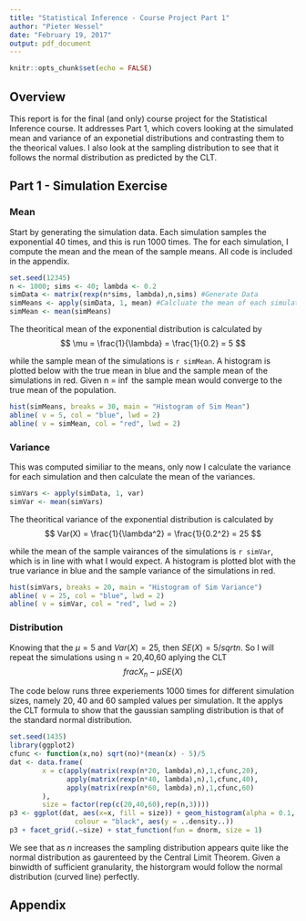 ```yaml
---
title: "Statistical Inference - Course Project Part 1"
author: "Pieter Wessel"
date: "February 19, 2017"
output: pdf_document
---
```


```r
knitr::opts_chunk$set(echo = FALSE)
```

## Overview

This report is for the final (and only) course project for the Statistical Inference course. It addresses Part 1, which covers looking at the simulated mean and variance of an exponetial distributions and contrasting them to the theorical values. I also look at the sampling distribution to see that it follows the normal distribution as predicted by the CLT.

## Part 1 - Simulation Exercise

### Mean
Start by generating the simulation data. Each simulation samples the exponential 40 times, and this is run 1000 times. The for each simulation, I compute the mean and the mean of the sample means. All code is included in the appendix.
```r
set.seed(12345)
n <- 1000; sims <- 40; lambda <- 0.2
simData <- matrix(rexp(n*sims, lambda),n,sims) #Generate Data
simMeans <- apply(simData, 1, mean) #Calcluate the mean of each simulation
simMean <- mean(simMeans)
```

The theoritical mean of the exponential distribution is calculated by $$ \mu = \frac{1}{\lambda} = \frac{1}{0.2} = 5 $$

while the sample mean of the simulations is `r simMean`. A histogram is plotted below with the true mean in blue and the sample mean of the simulations in red. Given n = $\inf$ the sample mean would converge to the true mean of the population.

```r
hist(simMeans, breaks = 30, main = "Histogram of Sim Mean")
abline( v = 5, col = "blue", lwd = 2)
abline( v = simMean, col = "red", lwd = 2)
```

### Variance

This was computed similiar to the means, only now I calculate the variance for each simulation and then calculate the mean of the variances. 
```r
simVars <- apply(simData, 1, var)
simVar <- mean(simVars)
```
The theoritical variance of the exponential distribution is calculated by $$ Var(X) = \frac{1}{\lambda^2} = \frac{1}{0.2^2} = 25 $$

while the mean of the sample vairances of the simulations is `r simVar`, which is in line with what I would expect. A histogram is plotted blot with the true variance in blue and the sample variance of the simulations in red. 

```r
hist(simVars, breaks = 20, main = "Histogram of Sim Variance")
abline( v = 25, col = "blue", lwd = 2)
abline( v = simVar, col = "red", lwd = 2)
```

### Distribution

Knowing that the $\mu = 5$ and $Var(X) = 25$, then $SE(X) = 5/sqrt{n}$. So I will repeat the simulations using n = 20,40,60 aplying the CLT $$frac{X_n - \mu}{SE(X)}$$

The code below runs three experiements 1000 times for different simulation sizes, namely 20, 40 and 60 sampled values per simulation. It the applys the CLT formula to show that the gaussian sampling distribution is that of the standard normal distribution.
```r
set.seed(1435)
library(ggplot2)
cfunc <- function(x,no) sqrt(no)*(mean(x) - 5)/5
dat <- data.frame(
        x = c(apply(matrix(rexp(n*20, lambda),n),1,cfunc,20),
              apply(matrix(rexp(n*40, lambda),n),1,cfunc,40),
              apply(matrix(rexp(n*60, lambda),n),1,cfunc,60)
        ),
        size = factor(rep(c(20,40,60),rep(n,3))))
p3 <- ggplot(dat, aes(x=x, fill = size)) + geom_histogram(alpha = 0.1, binwidth = .5, 
                colour = "black", aes(y = ..density..)) 
p3 + facet_grid(.~size) + stat_function(fun = dnorm, size = 1)
```

We see that as $n$ increases the sampling distribution appears quite like the normal distribution as gaurenteed by the Central Limit Theorem. Given a binwidth of sufficient granularity, the historgram would follow the normal distribution (curved line) perfectly.


## Appendix

```r
```
